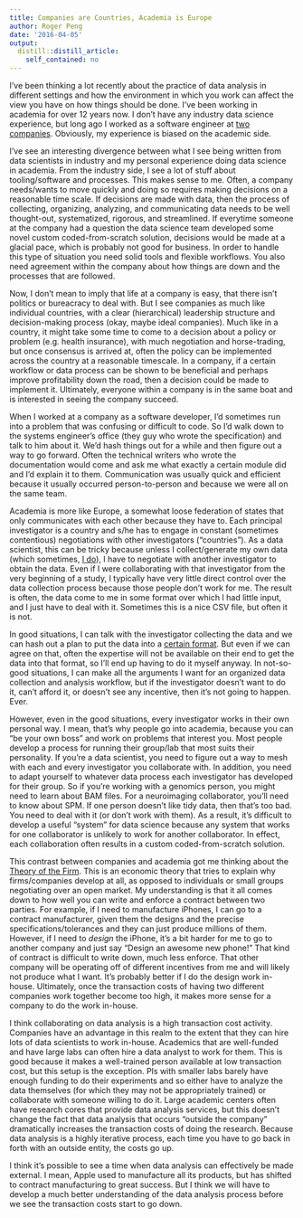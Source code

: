 ```yaml
---
title: Companies are Countries, Academia is Europe
author: Roger Peng
date: '2016-04-05'
output:
  distill::distill_article:
    self_contained: no
---
```



I've been thinking a lot recently about the practice of data analysis
in different settings and how the environment in which you work can
affect the view you have on how things should be done. I've been
working in academia for over 12 years now. I don't have any industry
data science experience, but long ago I worked as a software engineer
at [two](http://www.northropgrumman.com/Pages/default.aspx)
[companies](http://kencast.com). Obviously, my experience is biased on
the academic side.

I've see an interesting divergence between what I see being written
from data scientists in industry and my personal experience doing data
science in academia. From the industry side, I see a lot of stuff
about tooling/software and processes. This makes sense to me. Often, a
company needs/wants to move quickly and doing so requires making
decisions on a reasonable time scale. If decisions are made with data,
then the process of collecting, organizing, analyzing, and
communicating data needs to be well thought-out, systematized,
rigorous, and streamlined. If everytime someone at the company had a
question the data science team developed some novel custom
coded-from-scratch solution, decisions would be made at a glacial
pace, which is probably not good for business. In order to handle this
type of situation you need solid tools and flexible workflows. You
also need agreement within the company about how things are down and
the processes that are followed.

Now, I don't mean to imply that life at a company is easy, that there
isn't politics or bureacracy to deal with. But I see companies as much
like individual countries, with a clear (hierarchical) leadership
structure and decision-making process (okay, maybe ideal
companies). Much like in a country, it might take some time to come to
a decision about a policy or problem (e.g. health insurance), with
much negotiation and horse-trading, but once consensus is arrived at,
often the policy can be implemented across the country at a reasonable
timescale. In a company, if a certain workflow or data process can be
shown to be beneficial and perhaps improve profitability down the
road, then a decision could be made to implement it. Ultimately,
everyone within a company is in the same boat and is interested in
seeing the company succeed.

When I worked at a company as a software developer, I'd sometimes run
into a problem that was confusing or difficult to code. So I'd walk
down to the systems engineer's office (they guy who wrote the
specification) and talk to him about it. We'd hash things out for a
while and then figure out a way to go forward. Often the technical
writers who wrote the documentation would come and ask me what exactly
a certain module did and I'd explain it to them. Communication was
usually quick and efficient because it usually occurred
person-to-person and because we were all on the same team.

Academia is more like Europe, a somewhat loose federation of states
that only communicates with each other because they have to. Each
principal investigator is a country and s/he has to engage in constant
(sometimes contentious) negotiations with other investigators
("countries"). As a data scientist, this can be tricky because unless
I collect/generate my own data (which sometimes, [I
do](http://www.ncbi.nlm.nih.gov/pubmed/18477784)), I have to negotiate
with another investigator to obtain the data. Even if I were
collaborating with that investigator from the very beginning of a
study, I typically have very little direct control over the data
collection process because those people don't work for me. The result
is often, the data come to me in some format over which I had little
input, and I just have to deal with it. Sometimes this is a nice CSV
file, but often it is not.

In good situations, I can talk with the investigator collecting the
data and we can hash out a plan to put the data into a [certain
format](https://www.jstatsoft.org/article/view/v059i10). But even if
we can agree on that, often the expertise will not be available on
their end to get the data into that format, so I'll end up having to
do it myself anyway. In not-so-good situations, I can make all the
arguments I want for an organized data collection and analysis
workflow, but if the investigator doesn't want to do it, can't afford
it, or doesn't see any incentive, then it's not going to happen. Ever.

However, even in the good situations, every investigator works in
their own personal way. I mean, that's why people go into academia,
because you can "be your own boss" and work on problems that interest
you. Most people develop a process for running their group/lab that
most suits their personality. If you're a data scientist, you need to
figure out a way to mesh with each and every investigator you
collaborate with. In addition, you need to adapt yourself to whatever
data process each investigator has developed for their group. So if
you're working with a genomics person, you might need to learn about
BAM files. For a neuroimaging collaborator, you'll need to know about
SPM. If one person doesn't like tidy data, then that's too bad. You
need to deal with it (or don't work with them). As a result, it's
difficult to develop a useful "system" for data science because any
system that works for one collaborator is unlikely to work for another
collaborator. In effect, each collaboration often results in a custom
coded-from-scratch solution.

This contrast between companies and academia got me thinking about the
[Theory of the
Firm](https://en.wikipedia.org/wiki/Theory_of_the_firm). This is an
economic theory that tries to explain why firms/companies develop at
all, as opposed to individuals or small groups negotiating over an
open market. My understanding is that it all comes down to how well
you can write and enforce a contract between two parties. For example,
if I need to manufacture iPhones, I can go to a contract manufacturer,
given them the designs and the precise specifications/tolerances and
they can just produce millions of them. However, if I need to *design*
the iPhone, it's a bit harder for me to go to another company and just
say "Design an awesome new phone!" That kind of contract is difficult
to write down, much less enforce. That other company will be operating
off of different incentives from me and will likely not produce what I
want. It's probably better if I do the design work
in-house. Ultimately, once the transaction costs of having two
different companies work together become too high, it makes more sense
for a company to do the work in-house.

I think collaborating on data analysis is a high transaction cost
activity. Companies have an advantage in this realm to the extent that
they can hire lots of data scientists to work in-house. Academics that
are well-funded and have large labs can often hire a data analyst to
work for them. This is good because it makes a well-trained person
available at low transaction cost, but this setup is the
exception. PIs with smaller labs barely have enough funding to do
their experiments and so either have to analyze the data themselves
(for which they may not be appropriately trained) or collaborate with
someone willing to do it. Large academic centers often have research
cores that provide data analysis services, but this doesn't change the
fact that data analysis that occurs "outside the company" dramatically
increases the transaction costs of doing the research. Because data
analysis is a highly iterative process, each time you have to go back
in forth with an outside entity, the costs go up.

I think it's possible to see a time when data analysis can effectively
be made external. I mean, Apple used to manufacture all its products,
but has shifted to contract manufacturing to great success. But I
think we will have to develop a much better understanding of the data
analysis process before we see the transaction costs start to go down.


